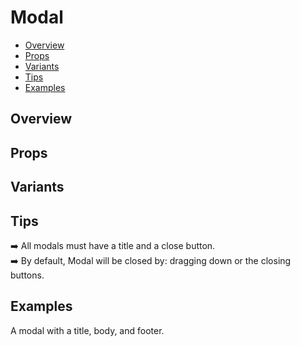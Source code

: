 
  <Meta of={ModalStories} />

# Modal

- [Overview](#overview)
- [Props](#props)
- [Variants](#variants)
- [Tips](#tips)
- [Examples](#examples)

## Overview


  <Canvas of={ModalStories.Default} />


## Props

  <Controls of={ModalStories.Default} />


## Variants



## Tips 
➡️ All modals must have a title and a close button.  
➡️ By default, Modal will be closed by: dragging down or the closing buttons.


## Examples
A modal with a title, body, and footer.
  <Canvas of={ModalStories.GenericModal} />

